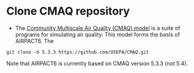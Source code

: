 # Clone CMAQ repository {.unnumbered}

- The [Community Multiscale Air Quality (CMAQ) model](https://github.com/USEPA/CMAQ.git) is a suite of programs for simulating air quality. This model forms the basis of AIRPACT6. The

```
git clone -b 5.3.3 https://github.com/USEPA/CMAQ.git
```

::: {.callout_important}
Note that AIRPACT6 is currently based on CMAQ version 5.3.3 (not 5.4).
:::